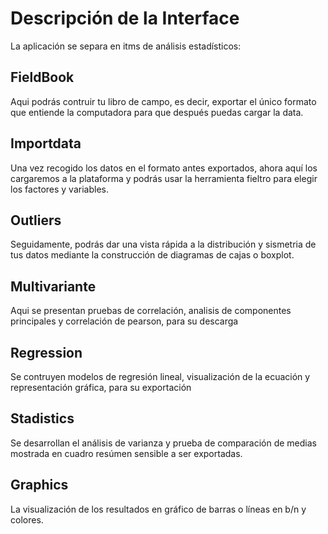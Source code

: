 # Descripción de la Interface

La aplicación se separa en itms de análisis estadísticos:

## FieldBook

Aqui podrás  contruir tu libro de campo, es decir, exportar el único formato que  entiende la computadora para que después puedas cargar la data.

## Importdata

Una vez recogido los datos en el formato antes exportados, ahora aquí los cargaremos a la plataforma y podrás usar la herramienta fieltro para elegir los factores y variables.

## Outliers

Seguidamente, podrás  dar una vista rápida a la distribución y sismetria de tus datos mediante la construcción de diagramas de cajas o boxplot.

## Multivariante

Aqui se presentan pruebas de correlación, analisis de componentes principales y correlación de pearson, para su descarga

## Regression

Se contruyen modelos de regresión lineal, visualización de la ecuación y representación gráfica, para su exportación

## Stadistics

Se desarrollan el análisis de varianza y prueba de comparación de medias mostrada en cuadro resúmen sensible a ser exportadas.

## Graphics

La visualización de los resultados en gráfico de barras o líneas en b/n y colores. 
